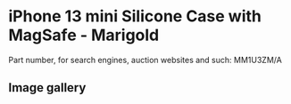 
# iPhone 13 mini Silicone Case with MagSafe - Marigold

Part number, for search engines, auction websites and such: MM1U3ZM/A

## Image gallery

<div style={{ width: "768px" }}>
  <GalleryComponent
    images={[
      {
        original: "/everysource/MM1U3.webp",
        thumbnail: "/everypreview/MM1U3.webp",
      },
      {
        original: "/everysource/MM1U3_AV1.webp",
        thumbnail: "/everypreview/MM1U3_AV1.webp",
      },
      {
        original: "/everysource/MM1U3_AV2.webp",
        thumbnail: "/everypreview/MM1U3_AV2.webp",
      },
      {
        original: "/everysource/MM1U3_AV3.webp",
        thumbnail: "/everypreview/MM1U3_AV3.webp",
      },
      {
        original: "/everysource/MM1U3_AV4.webp",
        thumbnail: "/everypreview/MM1U3_AV4.webp",
      }
    ]}
  />
</div>